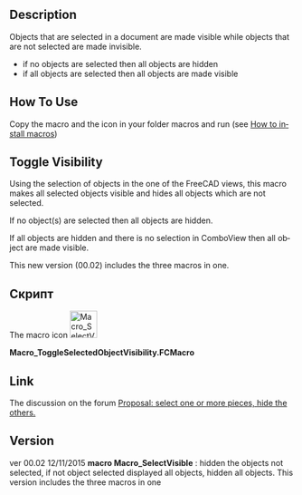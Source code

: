 <languages/>

<div lang="en" dir="ltr" class="mw-content-ltr">
{{Macro
|Name=Toggle Visibility
|Icon=Macro SelectVisible.png
|Description=Toggling Hidden/Display all objects not selected.<br />objects that are selected in a document are made visible while objects that are not selected are made invisible.<br />if no objects are selected then all objects are hidden.<br />if all objects are selected then all objects are made visible.
|Author=Mario52
|Version=00.02
|Date=2015-11-12
|FCVersion=All
|Download=[https://wiki.freecad.org/images/4/42/Macro_SelectVisible.png ToolBar Icon]
|SeeAlso=[[Macro_Toggle_Visibility2_1-2|Macro Toggle Visibility2 1-2]]<br>[[Macro_Toggle_Visibility2_2-2|Macro Toggle Visibility2 2-2]]<br>[[Macro_VisibleAlls|Macro VisibleAlls]]<br>[[Macro_HiddenAlls|Macro HiddenAlls]]<br>[[Macro_If_Selected_Stay_If_Not_Then_Delete|Macro If Selected Stay If Not Then Delete]]
}}
</div>

<div lang="en" dir="ltr" class="mw-content-ltr">
==Description==
</div>

<div lang="en" dir="ltr" class="mw-content-ltr">
Objects that are selected in a document are made visible while objects that are not selected are made invisible.
* if no objects are selected then all objects are hidden
* if all objects are selected then all objects are made visible
</div>

<div lang="en" dir="ltr" class="mw-content-ltr">
==How To Use==
</div>

<div lang="en" dir="ltr" class="mw-content-ltr">
Copy the macro and the icon in your folder macros and run (see [[How_to_install_macros|How to install macros]])
</div>

<div lang="en" dir="ltr" class="mw-content-ltr">
==Toggle Visibility==
</div>

<div lang="en" dir="ltr" class="mw-content-ltr">
Using the selection of objects in the one of the FreeCAD views, this macro makes all selected objects visible and hides all objects which are not selected.
</div>

<div lang="en" dir="ltr" class="mw-content-ltr">
If no object(s) are selected then all objects are hidden.
</div>

<div lang="en" dir="ltr" class="mw-content-ltr">
If all objects are hidden and there is no selection in ComboView then all object are made visible.
</div>

<div lang="en" dir="ltr" class="mw-content-ltr">
This new version (00.02) includes the three macros in one.
</div>

<span id="Script"></span>
==Скрипт==

<div lang="en" dir="ltr" class="mw-content-ltr">
The macro icon [[File:Macro SelectVisible.png|48px]]
</div>

'''Macro_ToggleSelectedObjectVisibility.FCMacro'''

{{MacroCode|code=
import FreeCAD
# Macro_ToggleSelectedObjectVisibility
__title__="Macro_ToggleSelectedObjectVisibility"
__author__ = "Mario52"
__url__     = "https://freecad.org/index-fr.html"
__version__ = "00.02"
__date__    = "12/11/2015"

try:
    compt = 0
    for ShapeNameObj in FreeCAD.ActiveDocument.Objects:                                   # list alls objet for test if alls hidden
        if (FreeCADGui.ActiveDocument.getObject(ShapeNameObj.Name).Visibility == False) and (Gui.Selection.isSelected(ShapeNameObj) == False):
            compt += 1                                                                    # if hidden : compt += 1
            #print "False : ",ShapeNameObj.Name
    if compt == len(FreeCAD.ActiveDocument.Objects):                                      # if (compt = Alls objects hidden) then Visibility = True
        for ShapeNameObj in FreeCAD.ActiveDocument.Objects:
            FreeCADGui.ActiveDocument.getObject(ShapeNameObj.Name).Visibility = True      # Visibility = True
            #print "True  : ",ShapeNameObj.Name
        compt = 0
    else :
        for ShapeNameObj in FreeCAD.ActiveDocument.Objects:                               # hidde objects not selecteds
            if Gui.Selection.isSelected(ShapeNameObj) == False:
                FreeCADGui.ActiveDocument.getObject(ShapeNameObj.Name).Visibility = False # if objects is not selected then Visibility = False (Hidden)
                #print "False : ",ShapeNameObj.Name
            else:
                FreeCADGui.ActiveDocument.getObject(ShapeNameObj.Name).Visibility = True  # if objects are hidden and selected then Visibility = True and hidden alls objects visibles
                #print "True  : ",ShapeNameObj.Name
except Exception:
    None
}}

<div lang="en" dir="ltr" class="mw-content-ltr">
==Link==
</div>

<div lang="en" dir="ltr" class="mw-content-ltr">
The discussion on the forum [https://forum.freecad.org/viewtopic.php?f=8&t=13152 Proposal: select one or more pieces, hide the others.]
</div>

<div lang="en" dir="ltr" class="mw-content-ltr">
==Version==
</div>

<div lang="en" dir="ltr" class="mw-content-ltr">
ver 00.02 12/11/2015 '''macro Macro_SelectVisible''' : hidden the objects not selected, if not object selected displayed all objects, hidden all objects. This version includes the three macros in one
</div>